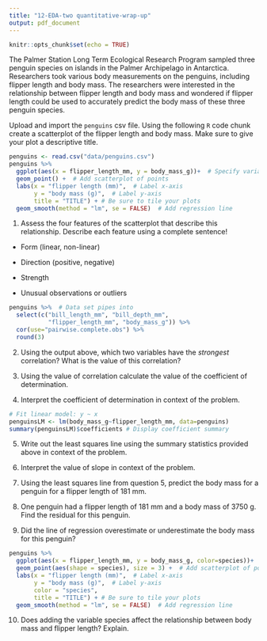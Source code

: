 ```yaml
---
title: "12-EDA-two quantitative-wrap-up"
output: pdf_document
---
```


```r
knitr::opts_chunk$set(echo = TRUE)
```

The Palmer Station Long Term Ecological Research Program sampled three penguin species on islands in the Palmer Archipelago in Antarctica. Researchers took various body measurements on the penguins, including flipper length and body mass. The researchers were interested in the relationship between flipper length and body mass and wondered if flipper length could be used to accurately predict the body mass of these three penguin species. 

Upload and import the `penguins` csv file. Using the following `R` code chunk create a scatterplot of the flipper length and body mass.  Make sure to give your plot a descriptive title.

```r
penguins <- read.csv("data/penguins.csv")
penguins %>%
  ggplot(aes(x = flipper_length_mm, y = body_mass_g))+  # Specify variables
  geom_point() +  # Add scatterplot of points
  labs(x = "flipper length (mm)",  # Label x-axis
       y = "body mass (g)",  # Label y-axis
       title = "TITLE") + # Be sure to tile your plots
  geom_smooth(method = "lm", se = FALSE)  # Add regression line
```

1. Assess the four features of the scatterplot that describe this relationship. Describe each feature using a complete sentence!

* Form (linear, non-linear)

\vspace{.4in}

* Direction (positive, negative)

\vspace{.4in}

* Strength

\vspace{.4in}

* Unusual observations or outliers

\vspace{.4in}

```r
penguins %>%  # Data set pipes into
  select(c("bill_length_mm", "bill_depth_mm", 
           "flipper_length_mm", "body_mass_g")) %>%
  cor(use="pairwise.complete.obs") %>%
  round(3)
```

2.  Using the output above, which two variables have the *strongest* correlation? What is the value of this correlation?

\vspace{0.5in}

3. Using the value of correlation calculate the value of the coefficient of determination.

\vspace{0.5in}

4. Interpret the coefficient of determination in context of the problem.

\vspace{1in}

```r
# Fit linear model: y ~ x
penguinsLM <- lm(body_mass_g~flipper_length_mm, data=penguins)
summary(penguinsLM)$coefficients # Display coefficient summary
```

5.  Write out the least squares line using the summary statistics provided above in context of the problem.

\vspace{.5in}

6. Interpret the value of slope in context of the problem.

\vspace{.8in}

7. Using the least squares line from question 5, predict the body mass for a penguin for a flipper length of 181 mm.

\vspace{.6in}

8. One penguin had a flipper length of 181 mm and a body mass of 3750 g. Find the residual for this penguin.

\vspace{.8in}

9.  Did the line of regression overestimate or underestimate the body mass for this penguin?

\vspace{0.5in}

```r
penguins %>%
  ggplot(aes(x = flipper_length_mm, y = body_mass_g, color=species))+  # Specify variables
  geom_point(aes(shape = species), size = 3) +  # Add scatterplot of points
  labs(x = "flipper length (mm)",  # Label x-axis
       y = "body mass (g)",  # Label y-axis
       color = "species",
       title = "TITLE") + # Be sure to tile your plots
  geom_smooth(method = "lm", se = FALSE)  # Add regression line
```

10. Does adding the variable species affect the relationship between body mass and flipper length? Explain. 